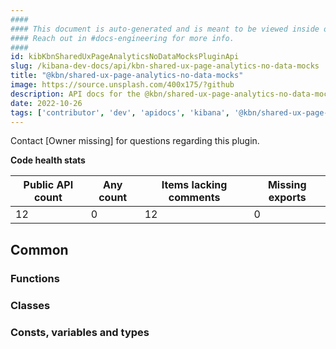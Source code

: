 ```yaml
---
####
#### This document is auto-generated and is meant to be viewed inside our experimental, new docs system.
#### Reach out in #docs-engineering for more info.
####
id: kibKbnSharedUxPageAnalyticsNoDataMocksPluginApi
slug: /kibana-dev-docs/api/kbn-shared-ux-page-analytics-no-data-mocks
title: "@kbn/shared-ux-page-analytics-no-data-mocks"
image: https://source.unsplash.com/400x175/?github
description: API docs for the @kbn/shared-ux-page-analytics-no-data-mocks plugin
date: 2022-10-26
tags: ['contributor', 'dev', 'apidocs', 'kibana', '@kbn/shared-ux-page-analytics-no-data-mocks']
---
```




Contact [Owner missing] for questions regarding this plugin.

**Code health stats**

| Public API count  | Any count | Items lacking comments | Missing exports |
|-------------------|-----------|------------------------|-----------------|
| 12 | 0 | 12 | 0 |

## Common

### Functions
<DocDefinitionList data={kbnSharedUxPageAnalyticsNoDataMocksObj.common.functions}/>

### Classes
<DocDefinitionList data={kbnSharedUxPageAnalyticsNoDataMocksObj.common.classes}/>

### Consts, variables and types
<DocDefinitionList data={kbnSharedUxPageAnalyticsNoDataMocksObj.common.misc}/>

